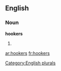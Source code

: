 
==English==

===Noun===
'''hookers'''

# {{plural of|[[hooker]]}}

[[Category:English plurals]]

[[ar:hookers]]
[[fr:hookers]]